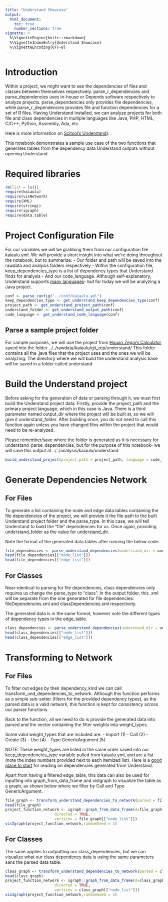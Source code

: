 ```yaml
---
title: "Understand Showcase"
output: 
  html_document:
    toc: true
    number_sections: true
vignette: >
  %\VignetteEngine{knitr::rmarkdown}
  %\VignetteIndexEntry{Understand Showcase}
  %\VignetteEncoding{UTF-8}
---
```



# Introduction

Within a project, we might want to see the dependencies of files and classes between themselves respectively. parse_r_dependencies and parse_dependencies uses in-house or Depends software respectively to analyze projects. parse_dependencies only provides file dependencies, while parse_r_dependencies provides file and function dependencies for a set of R files. Having Understand installed, we can analyze projects for both file and class dependencies in multiple languages like Java, PHP, HTML, C/C++, Python, Assembly, Ada, etc.

Here is more information on [Scitool's Understand](https://scitools.com)).

This notebook demonstrates a sample use case of the two functions that generates tables from the dependency data Understand outputs without opening Understand.


# Required libraries

```r
rm(list = ls())
require(kaiaulu)
require(visNetwork)
require(XML)
require(stringi)
require(igraph)
require(data.table)
```

# Project Configuration File
For our variables we will be grabbing them from our configuration file kaiaulu.yml. We will provide a short insight into what we're doing throughout the notebook, but to summarize:
- Our folder and path will be saved into the rawdata and analysis folders respectively
- Within the configuration file, keep_dependencies_type is a list of dependency types that Understand finds for analysis
- And our code_language. Although self-explanatory, Understand supports [many languages](https://support.scitools.com/support/solutions/articles/70000582794-supported-languages)- but for today we will be analyzing a Java project.

```r
conf <- parse_config("../conf/kaiaulu.yml")
keep_dependencies_type <- get_understand_keep_dependencies_type(conf)
project_path <- get_understand_project_path(conf)
understand_folder <- get_understand_output_path(conf)
code_language <- get_understand_code_language(conf)
```

## Parse a sample project folder

For sample purposes, we will use the project from [Houari Zegai's Calculator](https://github.com/HouariZegai/Calculator) saved into the folder ../../rawdata/kaiaulu/git_rep/understand/ This folder contains all the .java files that the project uses and the ones we will be analyzing. The directory where we will build the understand analysis base will be saved in a folder called understand

# Build the Understand project

Before asking for the generation of data or parsing through it, we must first build the Understand project data. Firstly, provide the project_path and the primary project language, which in this case is Java. There is a third parameter named output_dir where the project will be built at, so we will give it understand_folder. After building once, you do not need to call this function again unless you have changed files within the project that would need to be re-analyzed.

Please remember/save where the folder is generated as it is necessary for understand_parse_dependencies, but for the purpose of this notebook- we will save this output at ../../analysis/kaiaulu/understand

```r
build_understand_project(project_path = project_path, language = code_language, output_dir = understand_folder)
```


# Generate Dependencies Network
## For Files

To generate a list containing the node and edge data.tables containing the file dependencies of the project, we will provide it the file path to the built Understand project folder and the parse_type. In this case, we will tell Understand to build the "file" dependencies for us. Once again, providing understand_folder as the value for understand_dir.

Note the format of the generated data.tables after running the below code.

```r
file_dependencies <- parse_understand_dependencies(understand_dir = understand_folder, parse_type = "file")
head(file_dependencies[["node_list"]])
head(file_dependencies[["edge_list"]])
```


## For Classes

Near-identical to parsing for file dependencies, class dependencies only requires us change the parse_type to "class". In the output folder, this .xml will be separate from the one generated for file dependencies: fileDependencies.xml and classDependencies.xml respectively.

The generated data is in the same format, however note the different types of dependency types in the edge_table.

```r
class_dependencies <- parse_understand_dependencies(understand_dir = understand_folder, parse_type = "class")
head(class_dependencies[["node_list"]])
head(class_dependencies[["edge_list"]])
```


# Transforming to Network
## For Files

To filter out edges by their dependency_kind we can call transform_und_dependencies_to_network. Although this function performs as a simple sub-setter (filters for the provided dependency types), as the parsed data is a valid network, this function is kept for consistency across our parser functions.

Back to the function, all we need to do is provide the generated data into parsed and the vector containing the filter weights into weight_types.

Some valid weight_types that are included are:
- Import (1)
- Call (2)
- Create (3)
- Use (4)
- Type GenericArgument (5)

NOTE: These weight_types are listed in the same order saved into our keep_dependencies_type variable pulled from kaiaulu.yml, and are a list (note the index numbers provided next to each itemized list). Here is a [good place to start](https://documentation.scitools.com/pdf/understand.pdf) for reading on dependencies generated from Understand.
 
Apart from having a filtered edge_table, this data can also be used for inputting into graph_from_data_frame and visIgraph to visualize the table as a graph, as shown below where we filter by Call and Type GenericArgument.

```r
file_graph <- transform_understand_dependencies_to_network(parsed = file_dependencies, weight_types = c(keep_dependencies_type[2], keep_dependencies_type[5]))
head(file_graph)
project_function_network <- igraph::graph_from_data_frame(d=file_graph[["edge_list"]], 
                      directed = TRUE,
                      vertices = file_graph[["node_list"]])
visIgraph(project_function_network,randomSeed = 1)
```


## For Classes

The same applies to outputting our class_dependencies, but we can visualize what our class dependency data is using the same parameters sans the parsed data table.

```r
class_graph <- transform_understand_dependencies_to_network(parsed = class_dependencies, weight_types = c(keep_dependencies_type[2], keep_dependencies_type[5]))
head(class_graph)
project_function_network <- igraph::graph_from_data_frame(d=class_graph[["edge_list"]], 
                      directed = TRUE,
                      vertices = class_graph[["node_list"]])
visIgraph(project_function_network,randomSeed = 1)
```

